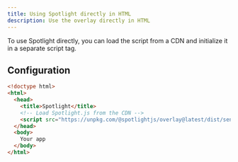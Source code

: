 ```yaml
---
title: Using Spotlight directly in HTML
description: Use the overlay directly in HTML
---
```


To use Spotlight directly, you can load the script from a CDN and initialize it in a separate script tag.

## Configuration

```html {6}
<!doctype html>
<html>
  <head>
    <title>Spotlight</title>
    <!-- Load Spotlight.js from the CDN -->
    <script src="https://unpkg.com/@spotlightjs/overlay@latest/dist/sentry-spotlight.iife.js" crossorigin="anonymous"></script>
  </head>
  <body>
    Your app
  </body>
</html>
```
